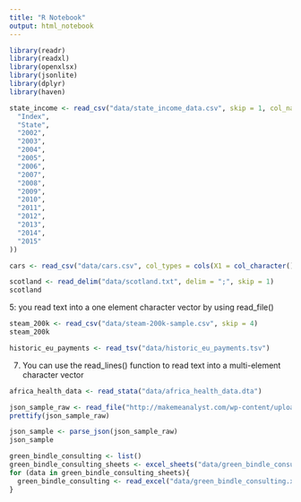 ```yaml
---
title: "R Notebook"
output: html_notebook
---
```


```r
library(readr)
library(readxl)
library(openxlsx)
library(jsonlite)
library(dplyr)
library(haven)
```

```r
state_income <- read_csv("data/state_income_data.csv", skip = 1, col_names = c(
  "Index", 
  "State", 
  "2002",
  "2003", 
  "2004",
  "2005", 
  "2006",
  "2007",
  "2008",
  "2009",
  "2010",
  "2011",
  "2012",
  "2013",
  "2014",
  "2015"
))
```

```r
cars <- read_csv("data/cars.csv", col_types = cols(X1 = col_character(), vs = col_logical(), .default = col_double()))
```

```r
scotland <- read_delim("data/scotland.txt", delim = ";", skip = 1)
scotland
```

5: you read text into a one element character vector by using read_file()

```r
steam_200k <- read_csv("data/steam-200k-sample.csv", skip = 4)
steam_200k
```

```r
historic_eu_payments <- read_tsv("data/historic_eu_payments.tsv")
```

7. You can use the read_lines() function to read text into a multi-element character vector

```r
africa_health_data <- read_stata("data/africa_health_data.dta")
```

```r
json_sample_raw <- read_file("http://makemeanalyst.com/wp-content/uploads/2017/06/sample_json.txt")
prettify(json_sample_raw)
```

```r
json_sample <- parse_json(json_sample_raw)
json_sample

```
```r
green_bindle_consulting <- list()
green_bindle_consulting_sheets <- excel_sheets("data/green_bindle_consulting.xlsx")
for (data in green_bindle_consulting_sheets){
  green_bindle_consulting <- read_excel("data/green_bindle_consulting.xlsx", sheet = data)
}
```

